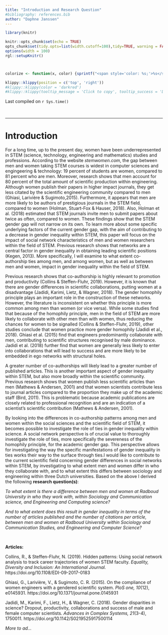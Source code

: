 ```yaml
---
title: "Introduction and Research Question"
#bibliography: references.bib
author: "Daphne Janssen"
---
```




```r
library(knitr)

knitr::opts_chunk$set(echo = TRUE)
opts_chunk$set(tidy.opts=list(width.cutoff=100),tidy=TRUE, warning = FALSE, message = FALSE,comment = "#>", cache=TRUE, class.source=c("test"), class.output=c("test2"))
options(width = 100)
rgl::setupKnitr()



colorize <- function(x, color) {sprintf("<span style='color: %s;'>%s</span>", color, x) }

```

```r
klippy::klippy(position = c('top', 'right'))
#klippy::klippy(color = 'darkred')
#klippy::klippy(tooltip_message = 'Click to copy', tooltip_success = 'Done')
```

Last compiled on `r Sys.time()`

<!---
Last compiled on `r format(Sys.time(), '%B, %Y')`
--->

<br>

----

# Introduction   

For a long time, up to the present day, women have been underrepresented in STEM (science, technology, engineering and mathematics) studies and professions. According to the website *stemwomen.com*, the gap between men and women taking STEM courses is widest in computer sciences and engingeering & technology: 19 percent of students are women, compared to 81 percent who are men. Moreover, research shows that men account for 80 percent of the total amount of scientific production within engineering. Although women publish their papers in higher impact journals, they get less citated by the scientific engineering community compared to men (Ghiasi, Larivière & Sugimoto,2015). Furthermore, it appears that men are more likely to be authors of prestigious journals in the STEM field, compared to women (Holman, Stuart-Fox & Hauser, 2018). Also, Holman et al. (2018) estimated that STEM journals invite men to submit papers about twice as often, compared to women. These findings show that the STEM gender gap will not narrow on its own. To learn more about some specific underlying factors of the current gender gap, with the aim of contributing to a decrease in gender inequality within STEM, this paper will focus on the impact of social network characteristics of men and women researchers within the field of STEM. Previous research shows that networks are a central factor in gender inequality in obtaining leading scientific positions (Kegen, 2013). More specifically, I will examine to what extent co-authorship ties among men, and among women, but as well as between men and women, impact in gender inequality within the field of STEM. 

Previous research shows that co-authorship is highly relevant to promotion and productivity (Collins & Steffen-Fluhr, 2019). However, it is known that there are gender differences in scientific collaborations, putting women at a disadvantage (Jadidi, Karimi, Lietz, & Wagner, 2018). The gender homophily principle plays an important role in the construction of these networks. However, the literature is inconsistent on whether this principle is more common among men than women (or vice versa). While some studies find that because of the homophily principle, men in the field of STEM are more likely to collaborate with other men than with women, thus reducing the chances for women to be signalled (Collins & Steffen-Fluhr, 2019), other studies conclude that women practice more gender homophily (Jadidi et al., 2018). Ghiasi et al. (2015) find that engineers predominantly collaborate with men, contributing to scientific structures recognised by male dominance. Jadidi et al. (2018) further find that women are generally less likely to enter into collaborations that will lead to success and are more likely to be embedded in ego networks with structural holes. 

A greater number of co-authorships will likely lead to a greater number of published articles. This is another important aspect of gender inequality within STEM, but also more broadly within the scientific community. Previous research shows that women publish less scientific articles than men (Mathews & Andersen, 2001) and that women scientists contribute less to journal articles compared to the proportion they make up of the academic staff (Bird, 2011). This is problematic because academic publications are closely related to professional recognition and are an indication of a scientist’s scientific contribution (Mathews & Andersen, 2001). 
	
By looking into the differences in co-authorship patterns among men and women within the social sciences and the scientific field of STEM, it becomes possible to investigate the role of ties in gender inequality within science. A social network perspective is of crucial value to thoroughly investigate the role of ties, more specifically the severeness of the homophily principle, for the academic gender gap. This perspective allows for investigating the way the specific manifestations of gender inequality in ties works their way to the surface through ties.I would like to contribute to the current scientific field concerning gender differences in social networks within STEM, by investigating to what extent men and women differ in who they collaborate with, and to what extent this differs between sociology and engineering within three Dutch universities. Based on the above I derived the following **research question(s)**:
  
*To what extent is there a difference between men and women at Radboud University in who they work with, within Sociology and Communication science, and Engineering and Computing science?*

*And to what extent does this result in gender inequality in terms of the number of articles published and the number of citations per article, between men and women at Radboud University within Sociology and Communication Studies, and Engineering and Computer Science?*


<br>

**Articles:** 

Collins, R., & Steffen-Fluhr, N. (2019). Hidden patterns: Using social network analysis to track career trajectories of women STEM faculty. *Equality, Diversity and Inclusion: An International Journal.* https://doi.org/10.1108/EDI-09-2017-0183

Ghiasi, G., Larivière, V., & Sugimoto, C. R. (2015). On the compliance of women engineers with a gendered scientific system. *PloS one, 10*(12), e0145931. https://doi.org/10.1371/journal.pone.0145931

Jadidi, M., Karimi, F., Lietz, H., & Wagner, C. (2018). Gender disparities in science? Dropout, productivity, collaborations and success of male and female computer scientists. *Advances in Complex Systems, 21*(3-4), 1750011. https://doi.org/10.1142/S0219525917500114

*More to ad...*
